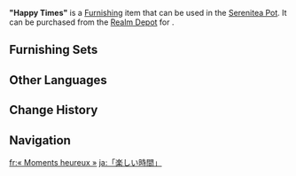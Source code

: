 {{Furnishing Infobox
|id             = 372110
|category       = Landform
|subcategory    = Mountain
|quality        = 3
|adeptal_energy = 20
|load           = 95
|reduced_load   = 47
|description    = After [[Paimon]] and [[Tubby]] had a talk about [[Merusea Village]], the latter combined the former's descriptions with her own imagination to create this stone covered in strange plants.<br>While this stone is quite tall, it is divided into two sections, with the first being a large stone commonly seen in Merusea Village, while the other is an egg-shaped rock responsible for supporting the overall weight.<br>[[Melusine]]s may be small and ill-suited to climbing, but with the aid of simple tools such as stairs, they should be able to get up and down giant stones like these without issue!
|mention        = Melusine;Paimon;Tubby
|surface        = 1
|height         = 3.8
|source1        = [[Realm Depot]]
}}
'''"Happy Times"''' is a [[Furnishing]] item that can be used in the [[Serenitea Pot]]. It can be purchased from the [[Realm Depot]] for {{Item|Realm Currency|30|x=80}}.

==Furnishing Sets==
{{Craft Usage|type=Furnishing Set}}

==Other Languages==
{{Other Languages|default_hidden=1
|en      = "Happy Times"
|zhs     = 「开心时光」
|zhs_rm  = 
|zht     = 「開心時光」
|zht_rm  = 
|ja      = 「楽しい時間」
|ja_rm   = "Tanoshii Jikan"
|ko      = 「즐거운 시간」
|ko_rm   = 
|es      = Momentos felices
|fr      = «&nbsp;Moments heureux&nbsp;»
|ru      = «Радостное время»
|th      = "ช่วงเวลาแห่งความสุข"
|th_rm   = 
|vi      = Thời Gian Vui Vẻ
|de      = „Glückliche Zeiten“
|id      = "Masa-Masa Bahagia"
|pt      = "Tempos de Alegria"
|tr      = "Mutlu Zamanlar"
|it      = Momenti felici
}}

==Change History==
{{Change History|4.2}}

==Navigation==
{{Furnishing Navbox|exterior}}

[[fr:« Moments heureux »]]
[[ja:「楽しい時間」]]